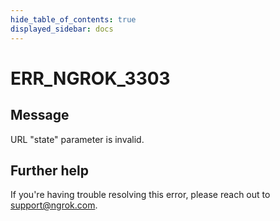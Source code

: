 ```yaml
---
hide_table_of_contents: true
displayed_sidebar: docs
---
```



# ERR_NGROK_3303

## Message

URL "state" parameter is invalid.

<ErrorDetails error="err_ngrok_3303" />

## Further help

If you're having trouble resolving this error, please reach out to [support@ngrok.com](mailto:support@ngrok.com?subject=Help%20with%20ERR_NGROK_3303).
